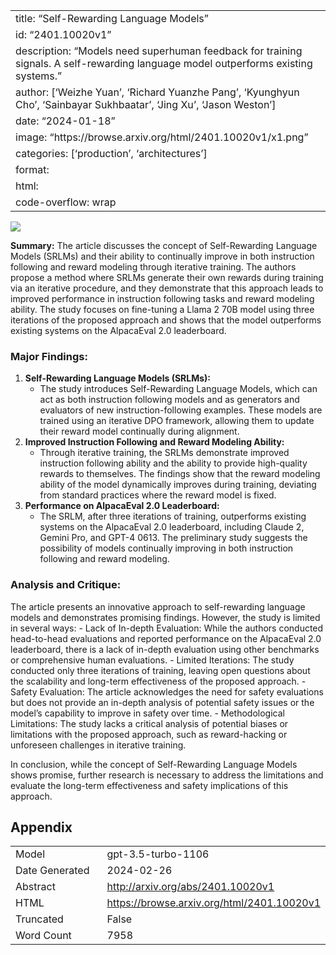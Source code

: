 
---
title: "Self-Rewarding Language Models"
id: "2401.10020v1"
description: "Models need superhuman feedback for training signals. A self-rewarding language model outperforms existing systems."
author: ['Weizhe Yuan', 'Richard Yuanzhe Pang', 'Kyunghyun Cho', 'Sainbayar Sukhbaatar', 'Jing Xu', 'Jason Weston']
date: "2024-01-18"
image: "https://browse.arxiv.org/html/2401.10020v1/x1.png"
categories: ['production', 'architectures']
format:
  html:
    code-overflow: wrap
---

![](https://browse.arxiv.org/html/2401.10020v1/x1.png)

**Summary:**
The article discusses the concept of Self-Rewarding Language Models (SRLMs) and their ability to continually improve in both instruction following and reward modeling through iterative training. The authors propose a method where SRLMs generate their own rewards during training via an iterative procedure, and they demonstrate that this approach leads to improved performance in instruction following tasks and reward modeling ability. The study focuses on fine-tuning a Llama 2 70B model using three iterations of the proposed approach and shows that the model outperforms existing systems on the AlpacaEval 2.0 leaderboard.

### Major Findings:
1. **Self-Rewarding Language Models (SRLMs):**
    - The study introduces Self-Rewarding Language Models, which can act as both instruction following models and as generators and evaluators of new instruction-following examples. These models are trained using an iterative DPO framework, allowing them to update their reward model continually during alignment.
  
2. **Improved Instruction Following and Reward Modeling Ability:**
    - Through iterative training, the SRLMs demonstrate improved instruction following ability and the ability to provide high-quality rewards to themselves. The findings show that the reward modeling ability of the model dynamically improves during training, deviating from standard practices where the reward model is fixed.

3. **Performance on AlpacaEval 2.0 Leaderboard:**
    - The SRLM, after three iterations of training, outperforms existing systems on the AlpacaEval 2.0 leaderboard, including Claude 2, Gemini Pro, and GPT-4 0613. The preliminary study suggests the possibility of models continually improving in both instruction following and reward modeling.

### Analysis and Critique:
The article presents an innovative approach to self-rewarding language models and demonstrates promising findings. However, the study is limited in several ways:
- Lack of In-depth Evaluation: While the authors conducted head-to-head evaluations and reported performance on the AlpacaEval 2.0 leaderboard, there is a lack of in-depth evaluation using other benchmarks or comprehensive human evaluations.
- Limited Iterations: The study conducted only three iterations of training, leaving open questions about the scalability and long-term effectiveness of the proposed approach.
- Safety Evaluation: The article acknowledges the need for safety evaluations but does not provide an in-depth analysis of potential safety issues or the model's capability to improve in safety over time.
- Methodological Limitations: The study lacks a critical analysis of potential biases or limitations with the proposed approach, such as reward-hacking or unforeseen challenges in iterative training.

In conclusion, while the concept of Self-Rewarding Language Models shows promise, further research is necessary to address the limitations and evaluate the long-term effectiveness and safety implications of this approach.

## Appendix

|          |          |
|----------|----------|
| Model     | gpt-3.5-turbo-1106       |
| Date Generated     | 2024-02-26       |
| Abstract | [http://arxiv.org/abs/2401.10020v1](http://arxiv.org/abs/2401.10020v1)        |
| HTML     | [https://browse.arxiv.org/html/2401.10020v1](https://browse.arxiv.org/html/2401.10020v1)       |
| Truncated       | False       |
| Word Count       | 7958       |